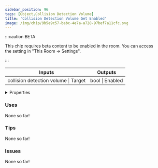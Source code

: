 ```yaml
---
sidebar_position: 96
tags: [Object,Collision Detection Volume]
title: 'Collision Detection Volume Get Enabled'
image: /img/chip/9b5e9c57-babc-4e7a-a728-97bef7a11cfc.svg
---
```




:::caution BETA

This chip requires beta content to be enabled in the room. You can access the setting in "This Room -> Settings".

:::

<IChip uuid="9b5e9c57-babc-4e7a-a728-97bef7a11cfc"/>

<table><thead><tr><th>Inputs</th><th>Outputs</th></tr></thead><tbody><tr><td>collision detection volume | Target</td><td>bool | Enabled</td></tr></tbody></table>

<details>
  <summary>Properties</summary>
  <div>
    <div>
    <table>
      <tbody>
        <tr>
          <td>Is beta required?</td>
          <td>Yes</td>
        </tr>
        <tr>
          <td>Is chip a trolling risk?</td>
          <td>No</td>
        </tr>
        <tr>
          <td>Is chip a role assignment risk?</td>
          <td>No</td>
        </tr>
        <tr>
          <td>Chip UUID</td>
          <td>9b5e9c57-babc-4e7a-a728-97bef7a11cfc</td>
        </tr>
        <tr>
          <td>Room availability</td>
          <td>Available everywhere</td>
        </tr>
      </tbody>
    </table>
    </div>
  </div>
</details>

### Uses

None so far!

### Tips

None so far!

### Issues

None so far!